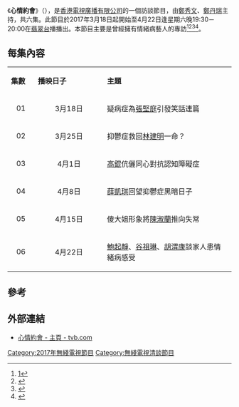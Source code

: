 {{電視節目信息框
| 顏色       = 
| 名稱       = 心情約會
| 英文名稱   = {{lang|en|Joyful Athkii}}
| 圖片       = 
| 類型       = 訪談
| 主持       = [[鄭秀文|鄭秀文]]、[[鄭丹瑞|鄭丹瑞]]
| 地區       = {{HKG}}
| 語言       = [[粤語|粤語]]
| 製片人     = [[電視廣播有限公司|電視廣播有限公司]]
| 監製	     =[[張嘉玲|張嘉玲]]	
| 編審	     =[[周光慧|周光慧]]
| 每集長     = 約30分鐘（含廣告）
| 頻道       = [[翡翠台|翡翠台]]
| 電視網     = {{TVB-Jade}}
| 電視臺     = [[電視廣播有限公司|電視廣播有限公司]]
| 視頻制式   = [[16:9|16:9]] {{lang|en|HDTV 1080i}}
| 音頻制式   = [[立體聲|立體聲]]
| 首播國家   = 
| 首播地區   = {{HKG}}
| 開始       = 2017年3月18日
| 結束       = 2017年4月22日
| 相關節目   =
| 官方網站   = http://programme.tvb.com/lifestyle/joyfulathkii
| imdb_id    = 
| tv_com_id  = 
}}
《'''心情約會'''》（{{lang-en|'''Joyful Athkii'''}}），是[[香港|香港]][[電視廣播有限公司|電視廣播有限公司]]的一個訪談節目，由[[鄭秀文|鄭秀文]]、[[鄭丹瑞|鄭丹瑞]]主持，共六集。此節目於2017年3月18日起開始至4月22日逢星期六晚19:30－20:00在[[翡翠台|翡翠台]]播播出。本節目主要是曾經擁有情緒病藝人的專訪<ref>[https://www.hk01.com/%E5%A8%9B%E6%A8%82/76509/%E4%BA%8B%E9%9A%944%E5%B9%B4%E9%84%AD%E7%A7%80%E6%96%87%E4%B8%BB%E6%8C%81TVB%E7%AF%80%E7%9B%AE-%E6%8B%8D%E6%AA%94%E9%84%AD%E4%B8%B9%E7%91%9E%E5%BE%AE%E5%8D%9A%E9%9C%B2%E5%8F%A3%E9%A2%A8]</ref><ref>{{Cite web |url=https://ol.mingpao.com/php/showbiz3.php?nodeid=1489657909523&subcate=latest&issue=20170316 |title=存档副本 |access-date=2017-10-03 |archive-date=2017-10-03 |archive-url=https://web.archive.org/web/20171003175030/https://ol.mingpao.com/php/showbiz3.php?nodeid=1489657909523&subcate=latest&issue=20170316 |dead-url=no }}</ref><ref>{{Cite web |url=http://std.stheadline.com/daily/news-content.php?id=1566207&target=2 |title=存档副本 |access-date=2017-10-03 |archive-date=2017-10-03 |archive-url=https://web.archive.org/web/20171003175002/http://std.stheadline.com/daily/news-content.php?id=1566207&target=2 |dead-url=no }}</ref><ref>{{Cite web |url=http://bka.mpweekly.com/focus/local/20170317-44118 |title=存档副本 |access-date=2017-10-03 |archive-date=2017-10-03 |archive-url=https://web.archive.org/web/20171003175118/http://bka.mpweekly.com/focus/local/20170317-44118 |dead-url=no }}</ref>。

== 每集內容 ==
{|class="wikitable" style="width:65%; font-size: 14px; text-align: center;"
|- style="background:cornflowerblue; color:white" 
|style="width:1%"|'''集數'''||style="width:5%"|'''播映日子'''||style="width:10%"|'''主題'''
|-
|align=center| 01 ||align=center| 3月18日 ||疑病症為[[張堅庭|張堅庭]]引發笑話連篇
|-
|align=center| 02 ||align=center| 3月25日 ||抑鬱症救回[[林建明|林建明]]一命？
|-
|align=center| 03 ||align=center| 4月1日 ||[[高錕|高錕]]伉儷同心對抗認知障礙症
|-
|align=center| 04 ||align=center| 4月8日 ||[[薛凱琪|薛凱琪]]回望抑鬱症黑暗日子
|-
|align=center| 05 ||align=center| 4月15日 || 傻大姐形象將[[陳淑蘭|陳淑蘭]]推向失常
|-
|align=center| 06 ||align=center| 4月22日 || [[鮑起靜|鮑起靜]]、[[谷祖琳|谷祖琳]]、[[胡渭康|胡渭康]]談家人患情緒病感受
|}

==參考==
{{reflist}}

==外部連結==
*[http://programme.tvb.com/lifestyle/joyfulathkii 心情約會 - 主頁 - tvb.com] {{Wayback|url=http://programme.tvb.com/lifestyle/joyfulathkii |date=20200928224602 }}

[[Category:2017年無綫電視節目|Category:2017年無綫電視節目]]
[[Category:無綫電視清談節目|Category:無綫電視清談節目]]